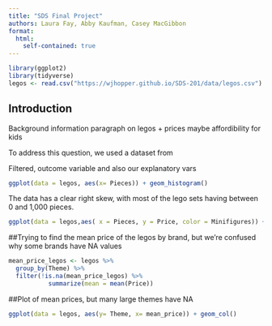 ```yaml
---
title: "SDS Final Project"
authors: Laura Fay, Abby Kaufman, Casey MacGibbon
format:
  html:
    self-contained: true
---
```

```r
library(ggplot2)
library(tidyverse)
legos <- read.csv("https://wjhopper.github.io/SDS-201/data/legos.csv")
```

## Introduction
Background information paragraph on legos + prices maybe affordibility for kids

To address this question, we used a dataset from 

Filtered, outcome variable and also our explanatory vars

```r
ggplot(data = legos, aes(x= Pieces)) + geom_histogram()
```

The data has a clear right skew, with most of the lego sets having between 0 and 1,000 pieces. 

```r
ggplot(data = legos,aes( x = Pieces, y = Price, color = Minifigures)) + geom_point() + scale_color_continuous(low = "pink", high = "maroon")
```

##Trying to find the mean price of the legos by brand, but we're confused why some brands have NA values
```r
mean_price_legos <- legos %>% 
  group_by(Theme) %>% 
  filter(!is.na(mean_price_legos) %>% 
           summarize(mean = mean(Price))
```

##Plot of mean prices, but many large themes have NA
```r
ggplot(data = legos, aes(y= Theme, x= mean_price)) + geom_col()
```

